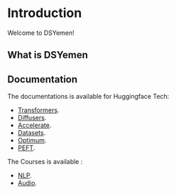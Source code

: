 # Introduction
 
Welcome to DSYemen!

## What is DSYemen

## Documentation

The documentations is available for Huggingface Tech:
- [Transformers](https://github.com/DSYemen/HFDocs/tree/master/pages/Docs/Transformers/ar/index.md).
- [Diffusers](https://github.com/DSYemen/HFDocs/tree/master/pages/Docs/Diffusers/ar/index.md).
- [Accelerate](https://github.com/DSYemen/HFDocs/tree/master/pages/Docs/Accelerate/ar/index.md).
- [Datasets](https://github.com/DSYemen/HFDocs/tree/master/pages/Docs/Dataset/ar/index.md).
- [Optimum](https://github.com/DSYemen/HFDocs/tree/master/pages/Docs/Optimum/ar/index.md).
- [PEFT](https://github.com/DSYemen/HFDocs/tree/master/pages/Docs/PEFT/ar/index.md).

The Courses is available :
- [NLP](https://github.com/DSYemen/HFDocs/tree/master/pages/Courses/NLP/ar/).
- [Audio](https://github.com/DSYemen/HFDocs/tree/master/pages/Courses/Audio/ar/).
